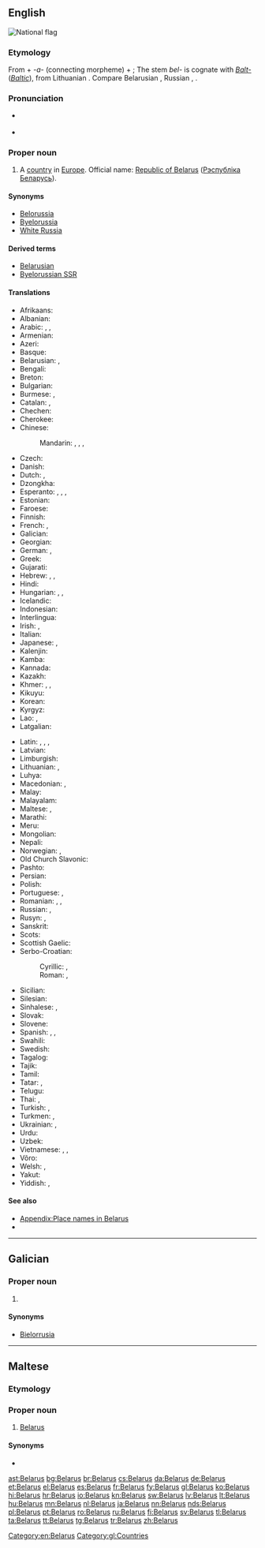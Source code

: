 {{also|Bélarus}}
==English==
[[Image:Flag of Belarus.svg|thumb|National flag]]
{{wikipedia}}

===Etymology===
From {{etyl|sla}} {{term|бел||white|lang=sla}} + ''-a-'' (connecting morpheme) + {{term|Русь||[[Ruthenia]]}}; The stem ''bel-'' is cognate with ''[[Balt-]]'' (''[[Baltic]]''), from Lithuanian {{term|baltas||white|lang=lt}}. Compare Belarusian {{term|Беларусь|tr=Belarús’|lang=be}}, Russian {{term|Беларусь|tr=Belarús’|lang=ru}}, {{term|Белоруссия|tr=Belorússija|lang=ru}}.

===Pronunciation===
* {{a|UK|US}} {{IPA|/ˈbɛl.ə.ɹus/}}
* {{audio|en-us-Belarus.ogg|Audio (US)}}

===Proper noun===
{{en-proper noun}}

# A [[country]] in [[Europe]]. Official name: [[Republic of Belarus]] ([[Рэспублiка Беларусь]]).

====Synonyms====
* [[Belorussia]]
* [[Byelorussia]] {{qualifier|obsolete}}
* [[White Russia]] {{qualifier|obsolete}}

====Derived terms====
* [[Belarusian]]
* [[Byelorussian SSR]]

====Translations====
{{trans-top|country}}
* Afrikaans: {{t-|af|Wit-Rusland}}
* Albanian: {{t+|sq|Bjellorusia|f}}
* Arabic: {{t-|ar|بيلاروسيا|f|tr=bilaruusya}},  {{t-|ar|روسيا البيضاء|f|tr=ruusya al-bayDaa'}},  {{t-|ar|البيلاروس|m|tr=al-bilaruus}}
* Armenian: {{t-|hy|Բելառուս|tr=Belaṙus}}
* Azeri: {{t-|az|Belarus}}
* Basque: {{t+|eu|Bielorrusia}}
* Belarusian: {{t+|be|Беларусь|f|tr=Belarús’}}, {{t-|be|Biełaruś|f}} {{qualifier|[[Łacinka]]}}
* Bengali: {{t-|bn|বেলারুশ|tr=belarush|sc=Beng}}
* Breton: {{t+|br|Belarus}}
* Bulgarian: {{t+|bg|Беларус|f|tr=Belarús}}
* Burmese: {{t-|my|ဘီလာရုဇ်နိုင်ငံ|tr=bilarok naingngan|sc=Mymr}}, {{t-|my|ဘီလာရုဇ်|tr=bilarok|sc=Mymr}}
* Catalan: {{t+|ca|Bielorússia|f}}, {{t-|ca|Bielarús|m}}
* Chechen: {{tø|ce|Кlайгlаскхийн|tr=Khayġasqiyn}}
* Cherokee: {{t-|chr|ᏇᎳᎷᏏ|tr=Quelalusi|sc=Cher}}
* Chinese:
*: Mandarin: {{t-|cmn|白俄羅斯|sc=Hani}}, {{t-|cmn|白俄罗斯|tr=Bái'éluōsī|sc=Hani}}, {{t|cmn|白俄國|sc=Hani}}, {{t|cmn|白俄国|tr=Bái'éguó|sc=Hani}}
* Czech: {{t+|cs|Bělorusko|n}}
* Danish: {{t+|da|Hviderusland}}
* Dutch: {{t+|nl|Wit-Rusland}}, {{t-|nl|Belaroes}}
* Dzongkha: {{t-|dz|བེ་ལ་རུ་སུ།|sc=Tibt}}
* Esperanto: {{t-|eo|Bjelorusio}}, {{t-|eo|Belorusujo}}, {{t-|eo|Belorusio}}, {{t-|eo|Bjelorusujo}}
* Estonian: {{t+|et|Valgevene}}
* Faroese: {{t-|fo|Hvítarussland|n}}
* Finnish: {{t+|fi|Valko-Venäjä}}
* French: {{t+|fr|Biélorussie|f}}, {{t+|fr|Bélarus|f}}
* Galician: {{t+|gl|Bielorrusia}}
* Georgian: {{t-|ka|ბელარუსი|tr=belarusi|sc=Geor}}
* German: {{t+|de|Weißrussland|n}}, {{qualifier|official}} {{t+|de|Belarus|f}}
* Greek: {{t+|el|Λευκορωσία|f|tr=Lefkorosía}}
* Gujarati: {{t-|gu|બેલારુસ|tr=belārus|sc=Gujr}}
* Hebrew: {{t-|he|בלארוס|f|alt=בֵּלָארוּס|tr=belarús}}, {{t-|he|בלרוס‎|f|alt=בֵּלָרוּס‎|tr=belarús}}, {{t-|he|רוסיה הלבנה|f|tr=rúsya hal'vaná}}
* Hindi: {{t+|hi|बेलारूस|m|tr=belārūs}}
* Hungarian: {{t+|hu|Fehéroroszország}}, {{t+|hu|Belarusz}}, {{qualifier|official}} {{t-|hu|Belarusz Köztársaság}}
* Icelandic: {{t-|is|Hvíta Rússland|n}}
* Indonesian: {{t-|id|Belarus}}
* Interlingua: {{t-|ia|Bielorussia}}
* Irish: {{t-|ga|Bealarúis|f|alt=An Bhealarúis}}, {{t-|ga|Poblacht na Bealarúise|f}}
* Italian: {{t+|it|Bielorussia|f}}
* Japanese: {{t+|ja|ベラルーシ|tr=Berarūshi}}, {{t-|ja|ベロルシア|tr=Berorushia}}
* Kalenjin: {{tø|kln|Belarus}}
* Kamba: {{tø|kam|Belarusi}}
* Kannada: {{t+|kn|ಬೆಲಾರುಸ್|tr=belārus|sc=Knda}}
* Kazakh: {{t-|kk|Беларус|tr=Belarús|sc=Cyrl}}
* Khmer: {{t-|km|បេឡារុស|tr=belaaruuh|sc=Khmr}}, {{t-|km|បេឡារុស្ស|tr=beḷāruss|sc=Khmr}}, {{t-|km|បែឡារូស|tr=bæḷārūs|sc=Khmr}}
* Kikuyu: {{tø|ki|Belarus}}
* Korean: {{t+|ko|벨라루스|tr=Bellaruseu|sc=Hang}}
* Kyrgyz: {{t-|ky|Беларусь|tr=Belarús’|sc=Cyrl}}
* Lao: {{t-|lo|ເບນລາຮັສ|sc=Laoo}}, {{t-|lo|ເບລາລຸດ|tr=bēlālut|sc=Laoo}}
* Latgalian: {{tø|ltg|Boltkrīveja|f}}
{{trans-mid}}
* Latin: {{t-|la|Ruthenia Alba|f}}, {{t-|la|Belorussia|f}}, {{t-|la|Russia Alba|f}}, {{t-|la|Albarussia|f}}
* Latvian: {{t+|lv|Baltkrievija|f}}
* Limburgish: {{t-|li|Wit-Rusland}}
* Lithuanian: {{t+|lt|Baltarusija|f}}, {{t+|lt|Gudija|f}}
* Luhya: {{tø|luy|Belarusi}}
* Macedonian: {{t+|mk|Белорусија|f|tr=Belorúsija}}, {{t-|mk|Беларусь|f|tr=Belarús’}}
* Malay: {{t-|ms|Belarus}}
* Malayalam: {{t-|ml|ബെലാറുസ്|tr=belāṟus|sc=Mlym}}
* Maltese: {{t-|mt|Belarus}}, {{t-|mt|Belarussja}}
* Marathi: {{t-|mr|बेलारूस|tr=belārūs|sc=Deva}}
* Meru: {{tø|mer|Belarus}}
* Mongolian: {{t-|mn|Беларусь|tr=Belarús’|sc=Cyrl}}
* Nepali: {{t-|ne|बेलारुस|tr=belārus|sc=Deva}}
* Norwegian: {{t+|no|Hviterussland}} {{qualifier|Bokmål}}, {{t+|no|Kviterussland}} {{qualifier|Nynorsk}}
* Old Church Slavonic: {{tø|cu|Бѣла Роусь|f|sc=Cyrs}}
* Pashto: {{t-|ps|بېلاروس|sc=ps-Arab}}
* Persian: {{t+|fa|بلاروس|tr=Belârus}}
* Polish: {{t+|pl|Białoruś|f}}
* Portuguese: {{t+|pt|Bielorrússia|f}}, {{t+|pt|Belarus}}
* Romanian: {{t+|ro|Belarus|f}}, {{t-|ro|Rutenia Albă|f}}, {{t-|ro|Bielorusia|f}}
* Russian: {{t+|ru|Беларусь|f|tr=Belarús’}}, {{t+|ru|Белоруссия|f|tr=Belorússija}}
* Rusyn: {{tø|rue|Білорусія|f|tr=Bilorúsija}}, {{tø|rue|Беларусь|f|tr=Belarús’}}
* Sanskrit: {{t-|sa|बेलारूस|tr=belārūsa|sc=Deva}}
* Scots: {{tø|sco|Belaroushie}}
* Scottish Gaelic: {{t-|gd|Bealaruis|f}}
* Serbo-Croatian:
*: Cyrillic: {{t-|sh|Белорусија|f|sc=Cyrl}}, {{t-|sh|Бјелорусија|f|sc=Cyrl}}
*: Roman: {{t-|sh|Belorusija|f}}, {{t-|sh|Bjelorusija|f}}
* Sicilian: {{t-|scn|Bielorussia|f}}
* Silesian: {{tø|szl|Bjołoruś|f}}
* Sinhalese: {{t-|si|බෙලාරස්|tr=belāras|sc=Sinh}}, {{t-|si|බෙලාරූස්|tr=belārūs|sc=Sinh}}
* Slovak: {{t-|sk|Bielorusko|n}}
* Slovene: {{t+|sl|Belorusija|alt=Belorúsija|f}}
* Spanish: {{t+|es|Bielorrusia|f}}, {{t-|es|Belarús|m}}, {{t-|es|Rusia Blanca|f}}
* Swahili: {{t+|sw|Belarusi}}
* Swedish: {{t+|sv|Vitryssland}}
* Tagalog: {{t+|tl|Belarus}}
* Tajik: {{t-|tg|Беларус|tr=Belarús|sc=Cyrl}}
* Tamil: {{t-|ta|பெலருஸ்|tr=pelarus|sc=Taml}}
* Tatar: {{t-|tt|Беларус|tr=Belarus|sc=Cyrl}}, {{t-|tt|Беларусия|tr=Belarusia|sc=Cyrl}}
* Telugu: {{t+|te|బెలారస్|tr=belāras|sc=Telu}}
* Thai: {{t+|th|เบลารุส|tr=belārus̄}}, {{t-|th|ประเทศเบลารุส|tr=bpràtêt belārus̄}}
* Turkish: {{t+|tr|Beyaz Rusya}}, {{t+|tr|Belarus}}
* Turkmen: {{t-|tk|Belarus}}, {{t-|tk|Belorussiýa}}
* Ukrainian: {{t+|uk|Білорусь|f|tr=Bilorús’}}, {{t-|uk|Білорусія|f|tr=Bilorúsija|sc=Cyrl}}
* Urdu: {{t-|ur|بیلارس|m|tr=belārūs}}
* Uzbek: {{t-|uz|Belarus}}
* Vietnamese: {{t-|vi|Bê-la-rút}}, {{t-|vi|Belarus}}, {{t-|vi|Bạch Nga}}
* Võro: {{tø|vro|Valgõvinne}}
* Welsh: {{t-|cy|Belarws}}, {{t-|cy|Rwsia Wen}}
* Yakut: {{tø|sah|Беларусь|tr=Belarús’|sc=Cyrl}}
* Yiddish: {{t-|yi|ווײַסרוסלאַנד|n|tr=Vaysrusland|sc=Hebr}}, {{t-|yi|בעלאָרוסיע|n|tr=Belorusye|sc=Hebr}}
{{trans-bottom}}

====See also====
* [[Appendix:Place names in Belarus]]
* {{list:countries of Europe/en}}

[[Category:en:Belarus]]

----

==Galician==

===Proper noun===
{{gl-proper noun|f}}

# {{l/en|Belarus}}

====Synonyms====
* [[Bielorrusia]]

[[Category:gl:Countries]]

----

==Maltese==

===Etymology===
{{rfe|lang=mt}}

===Proper noun===
{{head|mt|proper noun|g=m}}

# [[#English|Belarus]]

====Synonyms====
* {{l|mt|Belarussja}}

[[ast:Belarus]]
[[bg:Belarus]]
[[br:Belarus]]
[[cs:Belarus]]
[[da:Belarus]]
[[de:Belarus]]
[[et:Belarus]]
[[el:Belarus]]
[[es:Belarus]]
[[fr:Belarus]]
[[fy:Belarus]]
[[gl:Belarus]]
[[ko:Belarus]]
[[hi:Belarus]]
[[hr:Belarus]]
[[io:Belarus]]
[[kn:Belarus]]
[[sw:Belarus]]
[[lv:Belarus]]
[[lt:Belarus]]
[[hu:Belarus]]
[[mn:Belarus]]
[[nl:Belarus]]
[[ja:Belarus]]
[[nn:Belarus]]
[[nds:Belarus]]
[[pl:Belarus]]
[[pt:Belarus]]
[[ro:Belarus]]
[[ru:Belarus]]
[[fi:Belarus]]
[[sv:Belarus]]
[[tl:Belarus]]
[[ta:Belarus]]
[[tt:Belarus]]
[[tg:Belarus]]
[[tr:Belarus]]
[[zh:Belarus]]